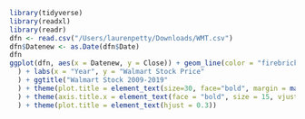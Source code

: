 ```r
library(tidyverse)
library(readxl)
library(readr)
dfn <- read.csv("/Users/laurenpetty/Downloads/WMT.csv")
dfn$Datenew <- as.Date(dfn$Date)
dfn
ggplot(dfn, aes(x = Datenew, y = Close)) + geom_line(color = "firebrick"
  ) + labs(x = "Year", y = "Walmart Stock Price"
  ) + ggtitle("Walmart Stock 2009-2019"
  ) + theme(plot.title = element_text(size=30, face="bold", margin = margin(20, 20, 10, 0))
  ) + theme(axis.title.x = element_text(face = "bold", size = 15, vjust=-0.85),axis.title.y = element_text(face = "bold", size = 15, vjust=1.05)   
  ) + theme(plot.title = element_text(hjust = 0.3))

```


